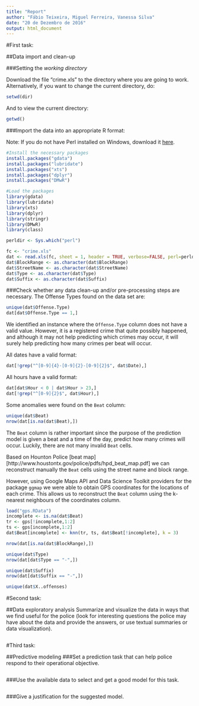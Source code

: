 ```yaml
---
title: "Report"
author: "Fábio Teixeira, Miguel Ferreira, Vanessa Silva"
date: "20 de Dezembro de 2016"
output: html_document
---
```


#First task:

##Data import and clean-up

###Setting the *working directory*

Download the file "crime.xls" to the directory where you are going to work. Alternatively, if you want to change the current directory, do:

```r
setwd(dir)
```

And to view the current directory:

```r
getwd()
```

###Import the data into an appropriate R format:

Note: If you do not have Perl installed on Windows, download it [here](http://www.activestate.com/activeperl/downloads).

```r
#Install the necessary packages
install.packages("gdata")
install.packages("lubridate")
install.packages("xts")
install.packages("dplyr")
install.packages("DMwR")

#Load the packages
library(gdata)
library(lubridate)
library(xts)
library(dplyr)
library(stringr)
library(DMwR)
library(class)

perldir <- Sys.which("perl")

fc <- "crime.xls" 
dat <- read.xls(fc, sheet = 1, header = TRUE, verbose=FALSE, perl=perldir, na.strings = "UNK")
dat$BlockRange <- as.character(dat$BlockRange)
dat$StreetName <- as.character(dat$StreetName)
dat$Type <- as.character(dat$Type)
dat$Suffix <- as.character(dat$Suffix)
```

###Check whether any data clean-up and/or pre-processing steps are necessary.
The Offense Types found on the data set are:
```r
unique(dat$Offense.Type)
dat[dat$Offense.Type == 1,]
```
We identified an instance where the `Offense.Type` column does not have a valid value. However, it is a registered crime that quite possibly happened, and although it may not help predicting which crimes may occur, it will surely help predicting how many crimes per beat will occur.

All dates have a valid format:
```r
dat[!grep("^[0-9]{4}-[0-9]{2}-[0-9]{2}$", dat$Date),]
```

All hours have a valid format:
```r
dat[dat$Hour < 0 | dat$Hour > 23,]
dat[!grep("^[0-9]{2}$", dat$Hour),]
```
Some anomalies were found on the `Beat` column:
```r
unique(dat$Beat)
nrow(dat[is.na(dat$Beat),])
```

The `Beat` column is rather important since the purpose of the prediction model is given a beat and a time of the day, predict how many crimes will occur. Luckily, there are not many invalid `Beat` cells.

Based on Hounton Police [beat map][http://www.houstontx.gov/police/pdfs/hpd_beat_map.pdf] we can reconstruct manually the `Beat` cells using the street name and block range.

However, using Google Maps API and Data Science Toolkit providers for the package `ggmap` we were able to obtain GPS coordinates for the locations of each crime. This allows us to reconstruct the `Beat` column using the k-nearest neighbours of the coordinates column.

```r
load("gps.RData")
incomplete <- is.na(dat$Beat)
tr <- gps[!incomplete,1:2]
ts <- gps[incomplete,1:2]
dat$Beat[incomplete] <- knn(tr, ts, dat$Beat[!incomplete], k = 3)
```

```r
nrow(dat[is.na(dat$BlockRange),])
```
```r
unique(dat$Type)
nrow(dat[dat$Type == "-",])
```

```r
unique(dat$Suffix)
nrow(dat[dat$Suffix == "-",])
```

```r
unique(dat$X..offenses)
```

#Second task:

##Data exploratory analysis
Summarize and visualize the data in ways that we find useful for the police (look for interesting questions the police may have about the data and provide the answers, or use textual summaries or data visualization).

```r

```

#Third task:

##Predictive modeling
###Set a prediction task that can help police respond to their operational objective. 

```r
```

###Use the available data to select and get a good model for this task.

```r

```

###Give a justification for the suggested model.
